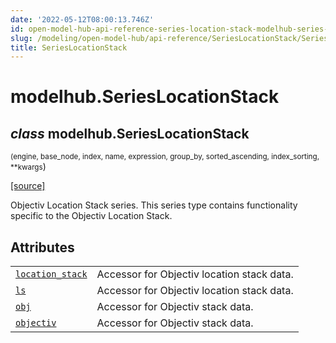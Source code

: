 ```yaml
---
date: '2022-05-12T08:00:13.746Z'
id: open-model-hub-api-reference-series-location-stack-modelhub-series-location-stack
slug: /modeling/open-model-hub/api-reference/SeriesLocationStack/SeriesLocationStack/
title: SeriesLocationStack
---
```


# modelhub.SeriesLocationStack

<div className="class">

## <span className="type-annotation"><em>class</em></span> <span className="additional-name">modelhub.</span><span className="name">SeriesLocationStack</span>

<small className="parameter-list">(<span className="parameter" id="engine">engine</span>, <span className="parameter" id="base_node">base_node</span>, <span className="parameter" id="index">index</span>, <span className="parameter" id="name">name</span>, <span className="parameter" id="expression">expression</span>, <span className="parameter" id="group_by">group_by</span>, <span className="parameter" id="sorted_ascending">sorted_ascending</span>, <span className="parameter" id="index_sorting">index_sorting</span>, <span className="parameter" id="**">\*\*kwargs</span></small>)


&#8203;<span className="view-source">[[source]](https://github.com/objectiv/objectiv-analytics/blob/main/modelhub/modelhub/series/series_objectiv.py)</span>

<div className="content">

Objectiv Location Stack series. This series type contains functionality specific to the Objectiv Location
Stack.

## Attributes

<div className="table-autosummary">

|                                                   |                                                                                                                                                                                                                        |
| ------------------------------------------------- | --------------------------------------------------------------------------------------------------------------------------------------------------------------------------------------------------------------------- |
| [`location_stack`](/modeling/open-model-hub/api-reference/SeriesLocationStack/modelhub.SeriesLocationStack.location_stack.mdx)                                    | Accessor for Objectiv location stack data.                                                                                                                                                                             |
| [`ls`](/modeling/open-model-hub/api-reference/SeriesLocationStack/modelhub.SeriesLocationStack.ls.mdx)                                                | Accessor for Objectiv location stack data.                                                                                                                                                                             |
| [`obj`](/modeling/open-model-hub/api-reference/SeriesLocationStack/modelhub.SeriesLocationStack.obj.mdx)                                               | Accessor for Objectiv stack data.                                                                                                                                                                                      |
| [`objectiv`](/modeling/open-model-hub/api-reference/SeriesLocationStack/modelhub.SeriesLocationStack.objectiv.mdx)                                          | Accessor for Objectiv stack data.                                                                                                                                                                                      |


</div>


</div>


</div>
